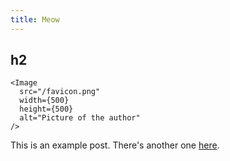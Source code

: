 ```yaml
---
title: Meow
---
```




## h2
    <Image
      src="/favicon.png"
      width={500}
      height={500}
      alt="Picture of the author"
    />

This is an example post. There's another one [here](/blog).
